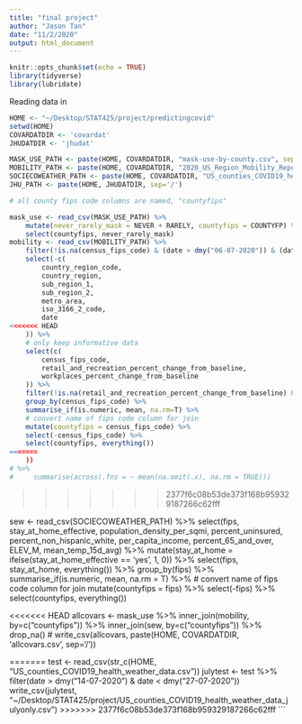 ```yaml
---
title: "final project"
author: "Jason Tan"
date: "11/2/2020"
output: html_document
---
```


```r
knitr::opts_chunk$set(echo = TRUE)
library(tidyverse)
library(lubridate)
```

Reading data in

```r
HOME <- "~/Desktop/STAT425/project/predictingcovid"
setwd(HOME)
COVARDATDIR <- 'covardat'
JHUDATDIR <- 'jhudat'

MASK_USE_PATH <- paste(HOME, COVARDATDIR, "mask-use-by-county.csv", sep='/')
MOBILITY_PATH <- paste(HOME, COVARDATDIR, "2020_US_Region_Mobility_Report.csv", sep='/')
SOCIECOWEATHER_PATH <- paste(HOME, COVARDATDIR, "US_counties_COVID19_health_weather_data_julyonly.csv", sep='/') # already filtered for july 15-26
JHU_PATH <- paste(HOME, JHUDATDIR, sep='/')
```

```r
# all county fips code columns are named, "countyfips"

mask_use <- read_csv(MASK_USE_PATH) %>% 
    mutate(never_rarely_mask = NEVER + RARELY, countyfips = COUNTYFP) %>%  # also converted name of fips code column for join
    select(countyfips, never_rarely_mask)
mobility <- read_csv(MOBILITY_PATH) %>% 
    filter(!is.na(census_fips_code) & (date > dmy("06-07-2020")) & (date < dmy("20-07-2020"))) %>% 
    select(-c(
        country_region_code,
        country_region,
        sub_region_1,
        sub_region_2,
        metro_area,
        iso_3166_2_code,
        date
<<<<<<< HEAD
    )) %>% 
    # only keep informative data
    select(c(
        census_fips_code,
        retail_and_recreation_percent_change_from_baseline,
        workplaces_percent_change_from_baseline
    )) %>% 
    filter(!is.na(retail_and_recreation_percent_change_from_baseline) & !is.na(workplaces_percent_change_from_baseline)) %>%  # can modify which mobility indicators to use later
    group_by(census_fips_code) %>% 
    summarise_if(is.numeric, mean, na.rm=T) %>% 
    # convert name of fips code column for join
    mutate(countyfips = census_fips_code) %>% 
    select(-census_fips_code) %>% 
    select(countyfips, everything())
=======
    ))
# %>%
#     summarise(across(.fns = ~ mean(na.omit(.x), na.rm = TRUE)))
```
>>>>>>> 2377f6c08b53de373f168b959329187266c62fff

sew <- read_csv(SOCIECOWEATHER_PATH) %>% 
    select(fips, 
           stay_at_home_effective,
           population_density_per_sqmi,
           percent_uninsured,
           percent_non_hispanic_white,
           per_capita_income,
           percent_65_and_over,
           ELEV_M,
           mean_temp_15d_avg) %>% 
    mutate(stay_at_home = ifelse(stay_at_home_effective == 'yes', 1, 0)) %>% 
    select(fips, stay_at_home, everything()) %>% 
    group_by(fips) %>% 
    summarise_if(is.numeric, mean, na.rm = T) %>% 
    # convert name of fips code column for join
    mutate(countyfips = fips) %>% 
    select(-fips) %>% 
    select(countyfips, everything())

<<<<<<< HEAD
allcovars <- mask_use %>% 
    inner_join(mobility, by=c("countyfips")) %>% 
    inner_join(sew, by=c("countyfips")) %>% 
    drop_na()
# write_csv(allcovars, paste(HOME, COVARDATDIR, 'allcovars.csv', sep='/'))
    
=======
test <- read_csv(str_c(HOME, "US_counties_COVID19_health_weather_data.csv"))
julytest <- test %>% filter(date > dmy("14-07-2020") & date < dmy("27-07-2020"))
write_csv(julytest, "~/Desktop/STAT425/project/US_counties_COVID19_health_weather_data_julyonly.csv")
>>>>>>> 2377f6c08b53de373f168b959329187266c62fff
```
